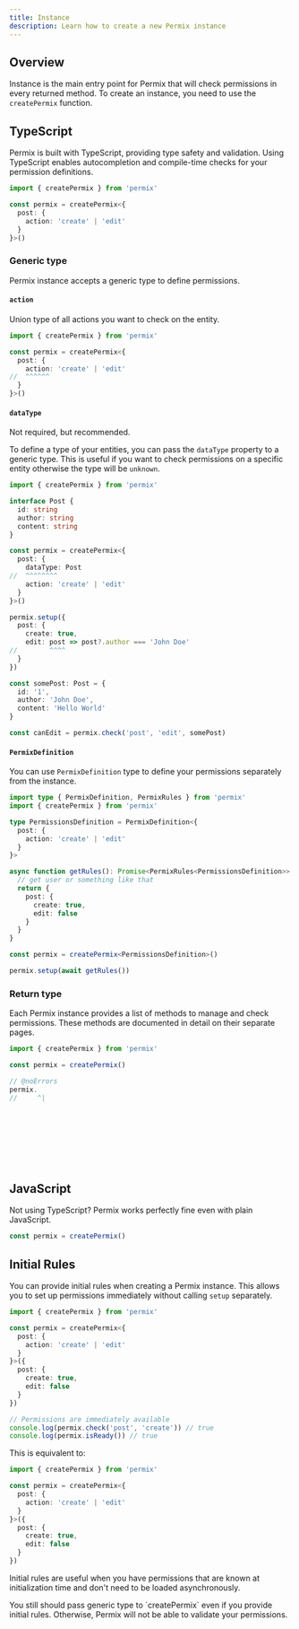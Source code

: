 ```yaml
---
title: Instance
description: Learn how to create a new Permix instance
---
```


## Overview

Instance is the main entry point for Permix that will check permissions in every returned method. To create an instance, you need to use the `createPermix` function.

## TypeScript

Permix is built with TypeScript, providing type safety and validation. Using TypeScript enables autocompletion and compile-time checks for your permission definitions.

```ts twoslash title="/lib/permix.ts"
import { createPermix } from 'permix'

const permix = createPermix<{
  post: {
    action: 'create' | 'edit'
  }
}>()
```

### Generic type

Permix instance accepts a generic type to define permissions.

#### `action`

Union type of all actions you want to check on the entity.

```ts twoslash title="/lib/permix.ts"
import { createPermix } from 'permix'

const permix = createPermix<{
  post: {
    action: 'create' | 'edit'
//  ^^^^^^
  }
}>()
```

#### `dataType`

<Callout>
Not required, but recommended.
</Callout>

To define a type of your entities, you can pass the `dataType` property to a generic type. This is useful if you want to check permissions on a specific entity otherwise the type will be `unknown`.

```ts twoslash title="/lib/permix.ts"
import { createPermix } from 'permix'

interface Post {
  id: string
  author: string
  content: string
}

const permix = createPermix<{
  post: {
    dataType: Post
//  ^^^^^^^^
    action: 'create' | 'edit'
  }
}>()

permix.setup({
  post: {
    create: true,
    edit: post => post?.author === 'John Doe'
//        ^^^^
  }
})

const somePost: Post = {
  id: '1',
  author: 'John Doe',
  content: 'Hello World'
}

const canEdit = permix.check('post', 'edit', somePost)
```

#### `PermixDefinition`

You can use `PermixDefinition` type to define your permissions separately from the instance.

```ts twoslash title="/lib/permix.ts"
import type { PermixDefinition, PermixRules } from 'permix'
import { createPermix } from 'permix'

type PermissionsDefinition = PermixDefinition<{
  post: {
    action: 'create' | 'edit'
  }
}>

async function getRules(): Promise<PermixRules<PermissionsDefinition>> {
  // get user or something like that
  return {
    post: {
      create: true,
      edit: false
    }
  }
}

const permix = createPermix<PermissionsDefinition>()

permix.setup(await getRules())
```

### Return type

Each Permix instance provides a list of methods to manage and check permissions. These methods are documented in detail on their separate pages.

```ts twoslash title="/lib/permix.ts"
import { createPermix } from 'permix'

const permix = createPermix()

// @noErrors
permix.
//     ^|










```

## JavaScript

Not using TypeScript? Permix works perfectly fine even with plain JavaScript.

```ts title="/lib/permix.js"
const permix = createPermix()
```

## Initial Rules

You can provide initial rules when creating a Permix instance. This allows you to set up permissions immediately without calling `setup` separately.

```ts twoslash title="/lib/permix.ts"
import { createPermix } from 'permix'

const permix = createPermix<{
  post: {
    action: 'create' | 'edit'
  }
}>({
  post: {
    create: true,
    edit: false
  }
})

// Permissions are immediately available
console.log(permix.check('post', 'create')) // true
console.log(permix.isReady()) // true
```

This is equivalent to:

```ts twoslash title="/lib/permix.ts"
import { createPermix } from 'permix'

const permix = createPermix<{
  post: {
    action: 'create' | 'edit'
  }
}>({
  post: {
    create: true,
    edit: false
  }
})
```

Initial rules are useful when you have permissions that are known at initialization time and don't need to be loaded asynchronously.

<Callout type="warn">
You still should pass generic type to `createPermix` even if you provide initial rules. Otherwise, Permix will not be able to validate your permissions.
</Callout>
